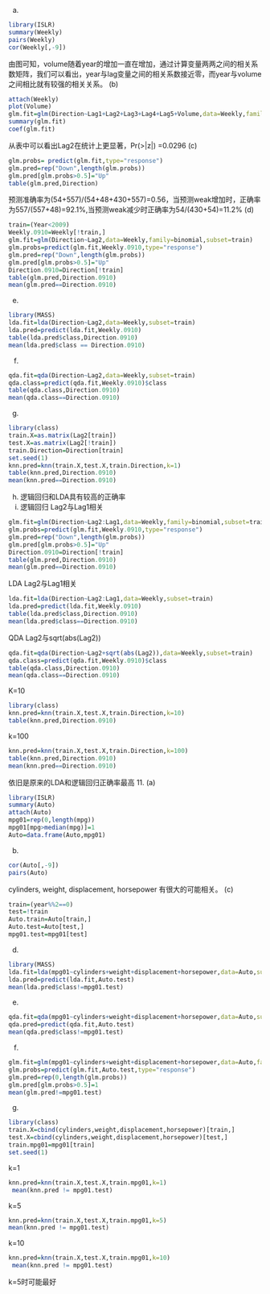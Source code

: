 (a)
```r
library(ISLR)
summary(Weekly)
pairs(Weekly)
cor(Weekly[,-9])
```
由图可知，volume随着year的增加一直在增加，通过计算变量两两之间的相关系数矩阵，我们可以看出，year与lag变量之间的相关系数接近零，而year与volume之间相比就有较强的相关关系。
(b)
```r
attach(Weekly)
plot(Volume)
glm.fit=glm(Direction~Lag1+Lag2+Lag3+Lag4+Lag5+Volume,data=Weekly,family=binomial)
summary(glm.fit)
coef(glm.fit)
```
从表中可以看出Lag2在统计上更显著，Pr(>|z|) =0.0296 
(c)
```r
glm.probs= predict(glm.fit,type="response")
glm.pred=rep("Down",length(glm.probs))
glm.pred[glm.probs>0.5]="Up"
table(glm.pred,Direction)
```
预测准确率为(54+557)/(54+48+430+557)=0.56，当预测weak增加时，正确率为557/(557+48)=92.1%,当预测weak减少时正确率为54/(430+54)=11.2% 
(d)
```r
train=(Year<2009)
Weekly.0910=Weekly[!train,]
glm.fit=glm(Direction~Lag2,data=Weekly,family=binomial,subset=train)
glm.probs=predict(glm.fit,Weekly.0910,type="response")
glm.pred=rep("Down",length(glm.probs))
glm.pred[glm.probs>0.5]="Up"
Direction.0910=Direction[!train]
table(glm.pred,Direction.0910)
mean(glm.pred==Direction.0910)
```
(e)
```r
library(MASS)
lda.fit=lda(Direction~Lag2,data=Weekly,subset=train)
lda.pred=predict(lda.fit,Weekly.0910)
table(lda.pred$class,Direction.0910)
mean(lda.pred$class == Direction.0910)
```
(f)
```r
qda.fit=qda(Direction~Lag2,data=Weekly,subset=train)
qda.class=predict(qda.fit,Weekly.0910)$class
table(qda.class,Direction.0910)
mean(qda.class==Direction.0910)
```
(g)
```r
library(class)
train.X=as.matrix(Lag2[train])
test.X=as.matrix(Lag2[!train])
train.Direction=Direction[train]
set.seed(1)
knn.pred=knn(train.X,test.X,train.Direction,k=1)
table(knn.pred,Direction.0910)
mean(knn.pred==Direction.0910)
```
(h)
逻辑回归和LDA具有较高的正确率
(i)
逻辑回归 Lag2与Lag1相关
```r
glm.fit=glm(Direction~Lag2:Lag1,data=Weekly,family=binomial,subset=train)
glm.probs=predict(glm.fit,Weekly.0910,type="response")
glm.pred=rep("Down",length(glm.probs))
glm.pred[glm.probs>0.5]="Up"
Direction.0910=Direction[!train]
table(glm.pred,Direction.0910)
mean(glm.pred==Direction.0910)
```
LDA Lag2与Lag1相关
```r
lda.fit=lda(Direction~Lag2:Lag1,data=Weekly,subset=train)
lda.pred=predict(lda.fit,Weekly.0910)
table(lda.pred$class,Direction.0910)
mean(lda.pred$class==Direction.0910)
```
QDA Lag2与sqrt(abs(Lag2))
```r
qda.fit=qda(Direction~Lag2+sqrt(abs(Lag2)),data=Weekly,subset=train)
qda.class=predict(qda.fit,Weekly.0910)$class
table(qda.class,Direction.0910)
mean(qda.class==Direction.0910)
```
K=10
```r
library(class)
knn.pred=knn(train.X,test.X,train.Direction,k=10)
table(knn.pred,Direction.0910)
```
k=100
```r
knn.pred=knn(train.X,test.X,train.Direction,k=100)
table(knn.pred,Direction.0910)
mean(knn.pred==Direction.0910)
```
依旧是原来的LDA和逻辑回归正确率最高
11.
(a)
```r
library(ISLR)
summary(Auto)
attach(Auto)
mpg01=rep(0,length(mpg))
mpg01[mpg>median(mpg)]=1
Auto=data.frame(Auto,mpg01)
```
(b)
```r
cor(Auto[,-9])
pairs(Auto)
```
cylinders, weight, displacement, horsepower 有很大的可能相关。
(c)
```r
train=(year%%2==0)
test=!train
Auto.train=Auto[train,]
Auto.test=Auto[test,]
mpg01.test=mpg01[test]
```
(d)
```r
library(MASS)
lda.fit=lda(mpg01~cylinders+weight+displacement+horsepower,data=Auto,subset=train)
lda.pred=predict(lda.fit,Auto.test)
mean(lda.pred$class!=mpg01.test)
```
(e)
```r
qda.fit=qda(mpg01~cylinders+weight+displacement+horsepower,data=Auto,subset=train)
qda.pred=predict(qda.fit,Auto.test)
mean(qda.pred$class!=mpg01.test)
```
(f)
```r
glm.fit=glm(mpg01~cylinders+weight+displacement+horsepower,data=Auto,family=binomial,subset=train)
glm.probs=predict(glm.fit,Auto.test,type="response")
glm.pred=rep(0,length(glm.probs))
glm.pred[glm.probs>0.5]=1
mean(glm.pred!=mpg01.test)
```
(g)
```r
library(class)
train.X=cbind(cylinders,weight,displacement,horsepower)[train,]
test.X=cbind(cylinders,weight,displacement,horsepower)[test,]
train.mpg01=mpg01[train]
set.seed(1)
```
k=1
```r
knn.pred=knn(train.X,test.X,train.mpg01,k=1) 
 mean(knn.pred != mpg01.test) 
```
k=5
```r
knn.pred=knn(train.X,test.X,train.mpg01,k=5) 
mean(knn.pred != mpg01.test) 
```
k=10
```r
knn.pred=knn(train.X,test.X,train.mpg01,k=10) 
 mean(knn.pred != mpg01.test) 
```
k=5时可能最好